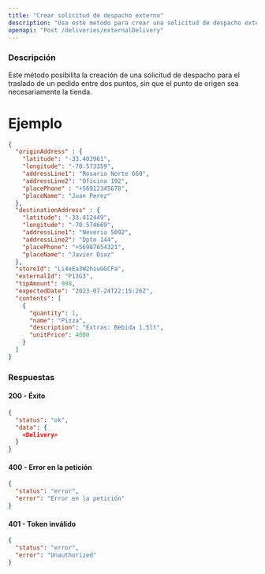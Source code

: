 ```yaml
---
title: "Crear solicitud de despacho externo"
description: "Usa este metodo para crear una solicitud de despacho externo"
openapi: "Post /deliveries/externalDelivery"
---
```


### Descripción

Este método posibilita la creación de una solicitud de despacho para el traslado de un pedido entre dos puntos, sin que el punto de origen sea necesariamente la tienda. 

# Ejemplo


```json
{
  "originAddress" : {
    "latitude": "-33.403961",
    "longitude": "-70.573359",
    "addressLine1": "Rosario Norte 660",
    "addressLine2": "Oficina 192",
    "placePhone" : "+56912345678",
    "placeName": "Juan Perez"
  },
  "destinationAddress" : {
    "latitude": "-33.412449",
    "longitude": "-70.574669",
    "addressLine1": "Neveria 5092",
    "addressLine2": "Dpto 144",
    "placePhone": "+56987654321",
    "placeName": "Javier Diaz"
  },
  "storeId": "Li4eEa3W2hiuGGCFa",
  "externalId": "P13G3",
  "tipAmount": 998,
  "expectedDate": "2023-07-24T22:15:26Z",
  "contents": [
    {
      "quantity": 1,
      "name": "Pizza",
      "description": "Extras: Bebida 1.5lt",
      "unitPrice": 4000
    }
  ]
}
```

### Respuestas

#### 200 - Éxito
```json
{
  "status": "ok",
  "data": {
    <Delivery>
  }
}
```

#### 400 - Error en la petición
```json
{
  "status": "error",
  "error": "Error en la petición"
}
```

#### 401 - Token inválido
```json
{
  "status": "error",
  "error": "Unauthorized"
}
```